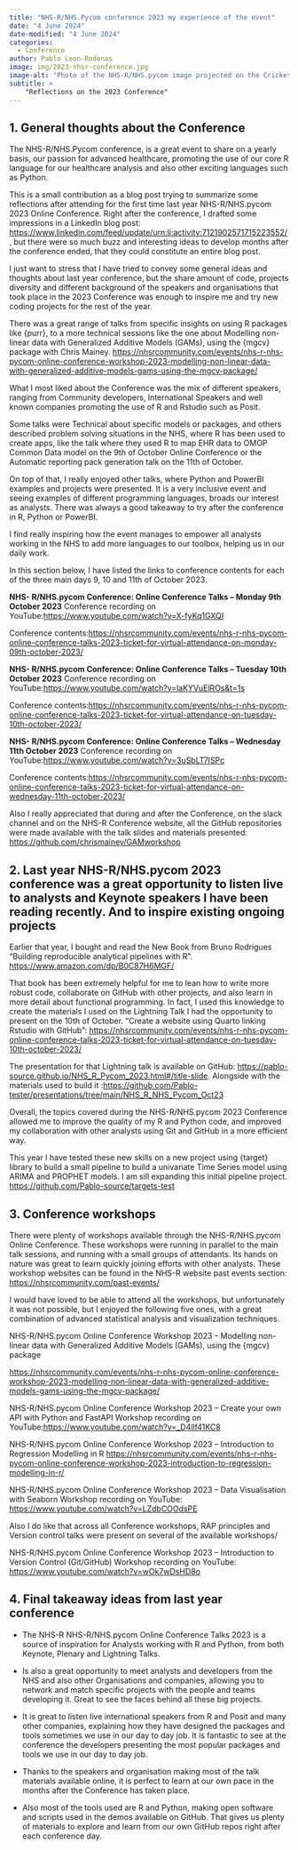 ```yaml
---
title: "NHS-R/NHS.Pycom conference 2023 my experience of the event"
date: "4 June 2024"
date-modified: "4 June 2024"
categories:
  - Conference
author: Pablo Leon-Rodenas
image: img/2023-nhsr-conference.jpg
image-alt: "Photo of the NHS-R/NHS.pycom image projected on the Cricket large screen at Edgbaston"
subtitle: >
    "Reflections on the 2023 Conference"
---
```


## 1. General thoughts about the Conference

The NHS-R/NHS.Pycom conference, is a great event to share on a yearly basis, our passion for advanced healthcare, promoting the use of our core R language for our healthcare analysis and also other exciting languages such as Python.  

This is a small contribution as a blog post trying to summarize some reflections after attending for the first time last year NHS-R/NHS.pycom 2023 Online Conference. Right after the conference,  I drafted some impressions in a LinkedIn blog post: <https://www.linkedin.com/feed/update/urn:li:activity:7121902571715223552/> , but there were so much buzz and interesting ideas to develop months after the conference ended, that they could constitute an entire blog post. 

I just want to stress that I have tried to convey some general ideas and thoughts about last year conference, but the share amount of code, projects diversity and different background of the speakers and organisations that took place in the 2023 Conference was enough to inspire me and try new coding projects for the rest of the year.

There was a great range of talks from specific insights on using R packages like {purr}, to a more technical sessions like the one about Modelling non-linear data with Generalized Additive Models (GAMs), using the {mgcv} package with Chris Mainey. <https://nhsrcommunity.com/events/nhs-r-nhs-pycom-online-conference-workshop-2023-modelling-non-linear-data-with-generalized-additive-models-gams-using-the-mgcv-package/>

What I most liked about the Conference was the mix of different speakers, ranging from Community developers, International Speakers and well known companies promoting the use of R and Rstudio such as Posit. 

Some talks were Technical about specific models or packages, and others described problem solving situations in the NHS, where R has been used to create apps, like the talk where they used R to map EHR data to OMOP Common Data model on the 9th of October Online Conference or  the Automatic reporting pack generation talk  on the 11th of October.

On top of that, I really enjoyed other talks, where Python and PowerBI examples and projects were presented. It is a very inclusive event and seeing examples of different programming languages, broads our interest as analysts. There was always a good takeaway to try after the conference in R, Python or PowerBI. 

I find really inspiring how the event manages to empower all analysts working in the NHS to add more languages to our toolbox, helping us in our daily work. 

In this section below, I have listed the links to conference contents for each of the three main days 9, 10 and 11th of October 2023.

**NHS- R/NHS.pycom Conference: Online Conference Talks – Monday 9th October 2023**
Conference recording on YouTube:<https://www.youtube.com/watch?v=X-fyKq1GXQI>

Conference contents:<https://nhsrcommunity.com/events/nhs-r-nhs-pycom-online-conference-talks-2023-ticket-for-virtual-attendance-on-monday-09th-october-2023/>

**NHS- R/NHS.pycom Conference: Online Conference Talks – Tuesday 10th October 2023**
Conference recording on YouTube:<https://www.youtube.com/watch?v=laKYVuElROs&t=1s>

Conference contents:<https://nhsrcommunity.com/events/nhs-r-nhs-pycom-online-conference-talks-2023-ticket-for-virtual-attendance-on-tuesday-10th-october-2023/>

**NHS- R/NHS.pycom Conference: Online Conference Talks – Wednesday 11th October 2023**
Conference recording on YouTube:<https://www.youtube.com/watch?v=3uSbLT7ISPc>

Conference contents:<https://nhsrcommunity.com/events/nhs-r-nhs-pycom-online-conference-talks-2023-ticket-for-virtual-attendance-on-wednesday-11th-october-2023/>

Also I really appreciated that during and after the Conference, on the slack channel and on the NHS-R Conference website, all the GitHub repositories were made available with the talk slides and materials presented:   <https://github.com/chrismainey/GAMworkshop>


## 2. Last year NHS-R/NHS.pycom 2023  conference  was a great opportunity to listen live to analysts and Keynote speakers I have been reading recently. And to inspire existing ongoing projects

Earlier that year, I bought and read the New Book from Bruno Rodrigues “Building reproducible analytical pipelines with R”. <https://www.amazon.com/dp/B0C87H6MGF/>

That book has been extremely helpful for me to lean how to write more robust code, collaborate on GitHub with other projects, and also learn in more detail about functional programming. 
In fact, I used this knowledge to create the materials I used on the Lightning Talk I had the opportunity to present  on the 10th of October. “Create a website using Quarto linking Rstudio with GitHub”:  <https://nhsrcommunity.com/events/nhs-r-nhs-pycom-online-conference-talks-2023-ticket-for-virtual-attendance-on-tuesday-10th-october-2023/>

The presentation for that Lightning talk is available on GitHub: <https://pablo-source.github.io/NHS_R_Pycom_2023.html#/title-slide>.  Alongside with the materials used to build it :<https://github.com/Pablo-tester/presentations/tree/main/NHS_R_NHS_Pycom_Oct23>

Overall, the topics covered during the NHS-R/NHS.pycom 2023 Conference allowed me to improve the quality of my R and Python code, and improved my collaboration with other analysts using Git and GitHub in a more efficient way. 

This year I have tested these new skills on a new project using {target} library to build a small pipeline to build a univariate Time Series model using ARIMA and PROPHET models. I am sill expanding this initial pipeline project. <https://github.com/Pablo-source/targets-test>


## 3. Conference workshops

There were plenty of workshops available through the NHS-R/NHS.pycom Online Conference. These workshops were running in parallel to the main talk sessions, and running with a small groups of attendants. Its hands on nature was great to learn quickly joining efforts with other analysts. These workshop websites can  be found in the NHS-R website  past events section: <https://nhsrcommunity.com/past-events/>

I would have loved to be able to attend all the workshops, but unfortunately it was not possible, but I enjoyed the following five ones, with a great combination of advanced statistical analysis and visualization techniques. 

NHS-R/NHS.pycom Online Conference Workshop 2023 – Modelling non-linear data with Generalized Additive Models (GAMs), using the {mgcv} package

<https://nhsrcommunity.com/events/nhs-r-nhs-pycom-online-conference-workshop-2023-modelling-non-linear-data-with-generalized-additive-models-gams-using-the-mgcv-package/>

NHS-R/NHS.pycom Online Conference Workshop 2023 – Create your own API with Python and FastAPI
Workshop recording on YouTube:<https://www.youtube.com/watch?v=_D4llf41KC8>


NHS-R/NHS.pycom Online Conference Workshop 2023 – Introduction to Regression Modelling in R
<https://nhsrcommunity.com/events/nhs-r-nhs-pycom-online-conference-workshop-2023-introduction-to-regression-modelling-in-r/>

NHS-R/NHS.pycom Online Conference Workshop 2023 – Data Visualisation with Seaborn
Workshop recording on YouTube: <https://www.youtube.com/watch?v=LZdbCOOdsPE>

Also I do like that across all Conference workshops, RAP principles and Version control talks  were present on several of the available 
workshops/

NHS-R/NHS.pycom Online Conference Workshop 2023 – Introduction to Version Control (Git/GitHub)
Workshop recording on YouTube: <https://www.youtube.com/watch?v=wOk7wDsHD8o>


## 4. Final takeaway ideas from last year conference

- The NHS-R NHS-R/NHS.pycom Online Conference Talks 2023 is a source of inspiration for Analysts working with R and Python, from both Keynote, Plenary and Lightning Talks.

- Is also a great opportunity to meet analysts and developers from the NHS and also other Organisations and companies, allowing you to network and match specific projects with the people and teams developing it. Great to see the faces behind all these big projects.

- It is great to listen live international speakers from R and Posit and many other companies, explaining how they have designed the packages and tools sometimes we use in our day to day job. It is fantastic to see at the conference the developers presenting the most popular packages and tools we use in our day to day job.

- Thanks to the speakers and organisation making most of the talk materials available online, it is perfect to learn at our own pace in the months after the Conference has taken place.

- Also most of the tools used are R and Python, making open software and scripts used in the demos available on GitHub. That gives us plenty of materials to explore and learn from our own GitHub repos right after each conference day.
